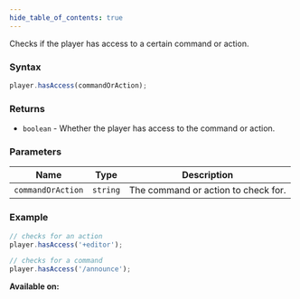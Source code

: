 ```yaml
---
hide_table_of_contents: true
---
```



Checks if the player has access to a certain command or action.

### Syntax

```js
player.hasAccess(commandOrAction);
```

### Returns

- `boolean` - Whether the player has access to the command or action.

### Parameters

| Name              | Type     | Description                         |
| ----------------- | -------- | ----------------------------------- |
| `commandOrAction` | `string` | The command or action to check for. |

### Example

```js
// checks for an action
player.hasAccess('+editor');

// checks for a command
player.hasAccess('/announce');
```

**Available on:** <ClientTag /> <ServerTag />

